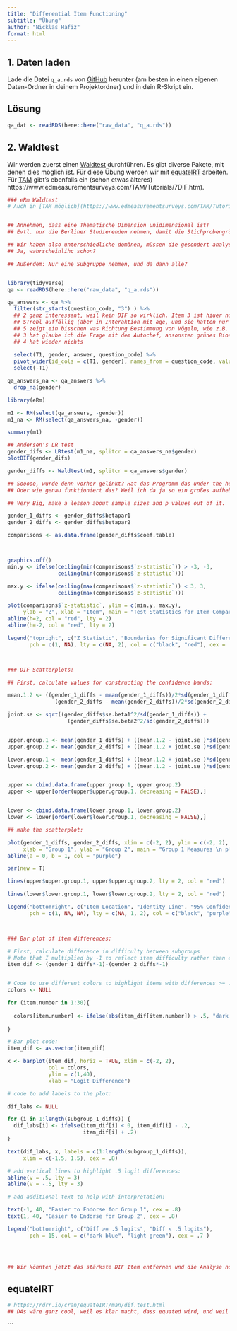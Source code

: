 ```yaml
---
title: "Differential Item Functioning"
subtitle: "Übung"
author: "Nicklas Hafiz"
format: html
---
```


## 1. Daten laden
Lade die Datei `q_a.rds` von [GitHub](https://github.com/nickhaf/IRT_workshop/tree/main/raw_data) herunter (am besten in einen eigenen Daten-Ordner in deinem Projektordner) und in dein R-Skript ein.

:::{.callout-caution}
## Lösung

```r
qa_dat <- readRDS(here::here("raw_data", "q_a.rds"))
```


:::


## 2. Waldtest
Wir werden zuerst einen [Waldtest]() durchführen. 
Es gibt diverse Pakete, mit denen dies möglich ist. Für diese Übung werden wir mit [equateIRT](https://cran.r-project.org/web/packages/equateIRT/vignettes/equateIRT_tutorial.html) arbeiten.   
Für [TAM](https://www.edmeasurementsurveys.com/TAM/Tutorials/) gibt's ebenfalls ein (schon etwas älteres) https://www.edmeasurementsurveys.com/TAM/Tutorials/7DIF.htm). 




```r

### eRm Waldtest
# Auch in [TAM möglich](https://www.edmeasurementsurveys.com/TAM/Tutorials/7DIF.htm). 


## Annehmen, dass eine Thematische Dimension unidimensional ist!
## Evtl. nur die Berliner Studierenden nehmen, damit die Stichprobengröße realistischer wird. 

## Wir haben also unterschiedliche domänen, müssen die gesondert analysiert werden?
## Ja, wahrscheinlihc schon?

## Außerdem: Nur eine Subgruppe nehmen, und da dann alle? 


library(tidyverse)
qa <- readRDS(here::here("raw_data", "q_a.rds"))

qa_answers <- qa %>%
  filter(str_starts(question_code, "3") ) %>%
  ## 2 ganz interessant, weil kein DIF so wirklich. Item 3 ist hiuer noch mit am auffälligsten, und war auch im Paper von 
  ## STrobl auffällig (aber in Interaktion mit age, und sie hatten nur studierende aus bayern genommen). 
  ## 5 zeigt ein bisschen was Richtung Bestimmung von Vögeln, wie z.B. im anderen Paper. 
  ## 3 hat glaube ich die Frage mit dem Autochef, ansonsten grünes Biosiegel.
  ## 4 hat wieder nichts
  
  select(T1, gender, answer, question_code) %>%
  pivot_wider(id_cols = c(T1, gender), names_from = question_code, values_from = answer) %>%
  select(-T1)

qa_answers_na <- qa_answers %>%
  drop_na(gender)

library(eRm)

m1 <- RM(select(qa_answers, -gender))
m1_na <- RM(select(qa_answers_na, -gender))

summary(m1)

## Andersen's LR test
gender_difs <- LRtest(m1_na, splitcr = qa_answers_na$gender)
plotDIF(gender_difs)

gender_diffs <- Waldtest(m1, splitcr = qa_answers$gender)

## Sooooo, wurde denn vorher gelinkt? Hat das Programm das under the hood direkt gemacht? 
## Oder wie genau funktioniert das? Weil ich da ja so ein großes aufheben drum mache.

## Very Big, make a lesson about sample sizes and p values out of it. 

gender_1_diffs <- gender_diffs$betapar1
gender_2_diffs <- gender_diffs$betapar2

comparisons <- as.data.frame(gender_diffs$coef.table)



graphics.off()
min.y <- ifelse(ceiling(min(comparisons$`z-statistic`)) > -3, -3, 
                ceiling(min(comparisons$`z-statistic`)))

max.y <- ifelse(ceiling(max(comparisons$`z-statistic`)) < 3, 3, 
                ceiling(max(comparisons$`z-statistic`)))

plot(comparisons$`z-statistic`, ylim = c(min.y, max.y),
     ylab = "Z", xlab = "Item", main = "Test Statistics for Item Comparisons \nbetween gender 1 and gender 2")
abline(h=2, col = "red", lty = 2)
abline(h=-2, col = "red", lty = 2)

legend("topright", c("Z Statistic", "Boundaries for Significant Difference"),
       pch = c(1, NA), lty = c(NA, 2), col = c("black", "red"), cex = .7)



### DIF Scatterplots:

## First, calculate values for constructing the confidence bands:

mean.1.2 <- ((gender_1_diffs - mean(gender_1_diffs))/2*sd(gender_1_diffs) +
               (gender_2_diffs - mean(gender_2_diffs))/2*sd(gender_2_diffs))

joint.se <- sqrt((gender_diffs$se.beta1^2/sd(gender_1_diffs)) +
                   (gender_diffs$se.beta2^2/sd(gender_2_diffs)))


upper.group.1 <- mean(gender_1_diffs) + ((mean.1.2 - joint.se )*sd(gender_1_diffs))
upper.group.2 <- mean(gender_2_diffs) + ((mean.1.2 + joint.se )*sd(gender_2_diffs))

lower.group.1 <- mean(gender_1_diffs) + ((mean.1.2 + joint.se )*sd(gender_1_diffs))
lower.group.2 <- mean(gender_2_diffs) + ((mean.1.2 - joint.se )*sd(gender_2_diffs))


upper <- cbind.data.frame(upper.group.1, upper.group.2)
upper <- upper[order(upper$upper.group.1, decreasing = FALSE),]


lower <- cbind.data.frame(lower.group.1, lower.group.2)
lower <- lower[order(lower$lower.group.1, decreasing = FALSE),]

## make the scatterplot:

plot(gender_1_diffs, gender_2_diffs, xlim = c(-2, 2), ylim = c(-2, 2),
     xlab = "Group 1", ylab = "Group 2", main = "Group 1 Measures \n plotted against \n Group 2 Measures")
abline(a = 0, b = 1, col = "purple")

par(new = T)

lines(upper$upper.group.1, upper$upper.group.2, lty = 2, col = "red")

lines(lower$lower.group.1, lower$lower.group.2, lty = 2, col = "red")

legend("bottomright", c("Item Location", "Identity Line", "95% Confidence Band"),
       pch = c(1, NA, NA), lty = c(NA, 1, 2), col = c("black", "purple", "red"))



### Bar plot of item differences:

# First, calculate difference in difficulty between subgroups
# Note that I multiplied by -1 to reflect item difficulty rather than easiness (eRm quirk):
item_dif <- (gender_1_diffs*-1)-(gender_2_diffs*-1)


# Code to use different colors to highlight items with differences >= .5 logits:
colors <- NULL

for (item.number in 1:30){
  
  colors[item.number] <- ifelse(abs(item_dif[item.number]) > .5, "dark blue", "light green")
  
}

# Bar plot code:
item_dif <- as.vector(item_dif)

x <- barplot(item_dif, horiz = TRUE, xlim = c(-2, 2), 
             col = colors,
             ylim = c(1,40), 
             xlab = "Logit Difference")

# code to add labels to the plot:

dif_labs <- NULL

for (i in 1:length(subgroup_1_diffs)) {
  dif_labs[i] <- ifelse(item_dif[i] < 0, item_dif[i] - .2,
                        item_dif[i] + .2)
}

text(dif_labs, x, labels = c(1:length(subgroup_1_diffs)),
     xlim = c(-1.5, 1.5), cex = .8)

# add vertical lines to highlight .5 logit differences:
abline(v = .5, lty = 3)
abline(v = -.5, lty = 3)

# add additional text to help with interpretation:

text(-1, 40, "Easier to Endorse for Group 1", cex = .8)
text(1, 40, "Easier to Endorse for Group 2", cex = .8)

legend("bottomright", c("Diff >= .5 logits", "Diff < .5 logits"),
       pch = 15, col = c("dark blue", "light green"), cex = .7 )




## Wir könnten jetzt das stärkste DIF Item entfernen und die Analyse nochmal durchführen. Ist das wirklich So?! Oder splitted das paket schon nach Items? Lassen wir aber, let's take a quick look at rasch trees! 
```


## equateIRT

```r
# https://rdrr.io/cran/equateIRT/man/dif.test.html
## DAs wäre ganz cool, weil es klar macht, dass equated wird, und weil das paper auch recht fresh ist dazu. 
```


```

